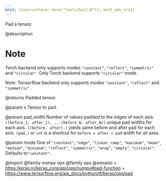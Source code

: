 ```yaml
---
knit: ({source(here::here("tools/knit.R")); knit_man_src})
---
```

Pad a tensor.

@description

# Note
Torch backend only supports modes `"constant"`, `"reflect"`,
    `"symmetric"` and `"circular"`.
    Only Torch backend supports `"circular"` mode.

Note:
    Tensorflow backend only supports modes `"constant"`, `"reflect"`
    and `"symmetric"`.

@returns
    Padded tensor.

@param x
Tensor to pad.

@param pad_width
Number of values padded to the edges of each axis.
`((before_1, after_1), ...(before_N, after_N))` unique pad
widths for each axis.
`((before, after),)` yields same before and after pad for
each axis.
`(pad,)` or `int` is a shortcut for `before = after = pad`
width for all axes.

@param mode
One of `"constant"`, `"edge"`, `"linear_ramp"`,
`"maximum"`, `"mean"`, `"median"`, `"minimum"`,
`"reflect"`, `"symmetric"`, `"wrap"`, `"empty"`,
`"circular"`. Defaults to`"constant"`.

@export
@family numpy ops
@family ops
@seealso
+ <https:/keras.io/keras_core/api/ops/numpy#pad-function>
+ <https://www.tensorflow.org/api_docs/python/tf/keras/ops/pad>
